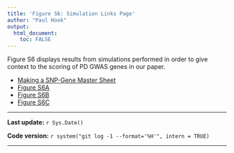```yaml
---
title: 'Figure S6: Simulation Links Page'
author: "Paul Hook"
output:
  html_document:
    toc: FALSE
---
```


Figure S6 displays results from simulations performed in order to give context to the scoring of PD GWAS genes in our paper.

* [Making a SNP-Gene Master Sheet](Revision_Simulation_website.html)
* [Figure S6A](Figure.S6A.html)
* [Figure S6B](Figure.S6B.html)  
* [Figure S6C](Figure.S6B.html)

***
**Last update:** `r Sys.Date()`

**Code version:** `r system("git log -1 --format='%H'", intern = TRUE)`  

***